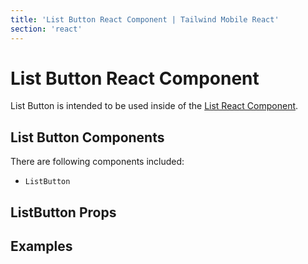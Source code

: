 ```yaml
---
title: 'List Button React Component | Tailwind Mobile React'
section: 'react'
---
```



# List Button React Component

List Button is intended to be used inside of the [List React Component](/react/list).

## List Button Components

There are following components included:

- `ListButton`

## ListButton Props

<ListButtonProps />

## Examples

<ListButtonExample />
